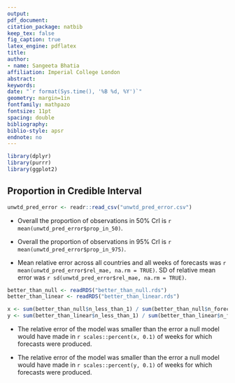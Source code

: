 ```yaml
---
output: 
pdf_document:
citation_package: natbib
keep_tex: false
fig_caption: true
latex_engine: pdflatex
title: 
author:
- name: Sangeeta Bhatia
affiliation: Imperial College London
abstract: 
keywords: 
date: "`r format(Sys.time(), '%B %d, %Y')`"
geometry: margin=1in
fontfamily: mathpazo
fontsize: 11pt
spacing: double
bibliography: 
biblio-style: apsr
endnote: no
---
```


```r
library(dplyr)
library(purrr)
library(ggplot2)
```
## Proportion in Credible Interval

```r
unwtd_pred_error <- readr::read_csv("unwtd_pred_error.csv")
```

- Overall the proportion of observations in 50% CrI is
`r mean(unwtd_pred_error$prop_in_50)`.

- Overall the proportion of observations in 95% CrI is
`r mean(unwtd_pred_error$prop_in_975)`.

- Mean relative error across all countries and all weeks of 
forecasts was `r mean(unwtd_pred_error$rel_mae, na.rm = TRUE)`.
SD of relative mean error was 
`r sd(unwtd_pred_error$rel_mae, na.rm = TRUE)`.


```r

better_than_null <- readRDS("better_than_null.rds")
better_than_linear <- readRDS("better_than_linear.rds")

x <- sum(better_than_null$n_less_than_1) / sum(better_than_null$n_forecasts)
y <- sum(better_than_linear$n_less_than_1) / sum(better_than_linear$n_forecasts)
```

- The relative error of the model was smaller than the error a null 
model would have made in `r scales::percent(x, 0.1)` of weeks for which forecasts were
produced.

- The relative error of the model was smaller than the error a null 
model would have made in `r scales::percent(y, 0.1)` of weeks for which forecasts were
produced.
